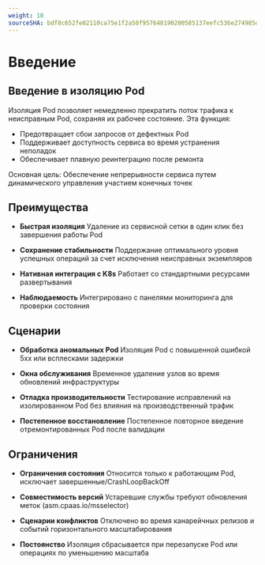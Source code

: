 ```yaml
---
weight: 10
sourceSHA: bdf8c652fe02110ca75e1f2a50f957648190200585137eefc536e274985d2843
---
```


# Введение

## Введение в изоляцию Pod

Изоляция Pod позволяет немедленно прекратить поток трафика к неисправным Pod, сохраняя их рабочее состояние. Эта функция:

- Предотвращает сбои запросов от дефектных Pod
- Поддерживает доступность сервиса во время устранения неполадок
- Обеспечивает плавную реинтеграцию после ремонта

Основная цель: Обеспечение непрерывности сервиса путем динамического управления участием конечных точек

## Преимущества

- ​**Быстрая изоляция**
  Удаление из сервисной сетки в один клик без завершения работы Pod

- ​**Сохранение стабильности**
  Поддержание оптимального уровня успешных операций за счет исключения неисправных экземпляров

- ​**Нативная интеграция с K8s**
  Работает со стандартными ресурсами развертывания

- ​**Наблюдаемость**
  Интегрировано с панелями мониторинга для проверки состояния

## Сценарии

- ​**Обработка аномальных Pod**
  Изоляция Pod с повышенной ошибкой 5xx или всплесками задержки

- ​**Окна обслуживания**
  Временное удаление узлов во время обновлений инфраструктуры

- ​**Отладка производительности**
  Тестирование исправлений на изолированном Pod без влияния на производственный трафик

- ​**Постепенное восстановление**
  Постепенное повторное введение отремонтированных Pod после валидации

## Ограничения

- ​**Ограничения состояния**
  Относится только к работающим Pod, исключает завершенные/CrashLoopBackOff

- ​**Совместимость версий**
  Устаревшие службы требуют обновления меток (asm.cpaas.io/msselector)

- ​**Сценарии конфликтов**
  Отключено во время канарейчных релизов и событий горизонтального масштабирования

- ​**Постоянство**
  Изоляция сбрасывается при перезапуске Pod или операциях по уменьшению масштаба

